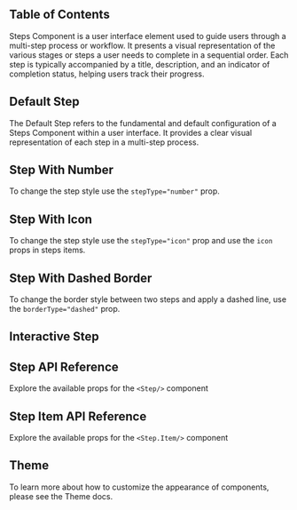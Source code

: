 

## Table of Contents

Steps Component is a user interface element used to guide users through a multi-step process or workflow. It presents a visual representation of the various stages or steps a user needs to complete in a sequential order. Each step is typically accompanied by a title, description, and an indicator of completion status, helping users track their progress.

## Default Step

The Default Step refers to the fundamental and default configuration of a Steps Component within a user interface. It provides a clear visual representation of each step in a multi-step process.

<CodePreview github="Steps" code={DefaultStepCode}>
  <DefaultStep />
</CodePreview>

## Step With Number

To change the step style use the `stepType="number"` prop.

<CodePreview github="Steps" code={StepWithNumberCode}>
  <StepWithNumber />
</CodePreview>

## Step With Icon

To change the step style use the `stepType="icon"` prop and use the `icon` props in steps items.

<CodePreview github="Steps" code={StepWithIconCode}>
  <StepWithIcon />
</CodePreview>

## Step With Dashed Border

To change the border style between two steps and apply a dashed line, use the `borderType="dashed"` prop.

<CodePreview github="Steps" code={StepWithDashedBorderCode}>
  <StepWithDashedBorder />
</CodePreview>

## Interactive Step

<CodePreview github="Steps" code={InterActiveStepCode}>
  <InterActiveStep />
</CodePreview>

## Step API Reference

Explore the available props for the `<Step/>` component

<ComponentApi data={stepPropsAPI} />

## Step Item API Reference

Explore the available props for the `<Step.Item/>` component

<ComponentApi data={StepItemsAPI} />

## Theme

To learn more about how to customize the appearance of components, please see the Theme docs.

<CssThemePreview code={useTheme().theme.step} />
